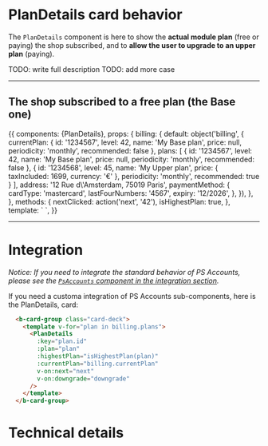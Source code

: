 

<Meta title="Sub-Components|Card/PlanDetails" component={PlanDetails} decorators={[withKnobs]} />

# PlanDetails card behavior

The `PlanDetails` component is here to show the **actual module plan** (free or paying) the shop subscribed,
and to **allow the user to upgrade to an upper plan** (paying).

TODO: write full description
TODO: add more case


---
## The shop subscribed to a free plan (the Base one)

<Story name='Upgrade Free plan to Next plan' height='120px'>
  {{
    components: {PlanDetails},
    props: {
      billing: {
        default: object('billing', {
          currentPlan: {
            id: '1234567',
            level: 42,
            name: 'My Base plan',
            price: null,
            periodicity: 'monthly',
            recommended: false
          },
          plans: [
            {
              id: '1234567',
              level: 42,
              name: 'My Base plan',
              price: null,
              periodicity: 'monthly',
              recommended: false
            },
            {
              id: '1234568',
              level: 45,
              name: 'My Upper plan',
              price: { taxIncluded: 1699, currency: '€' },
              periodicity: 'monthly',
              recommended: true
            }
          ],
          address: '12 Rue d\'Amsterdam, 75019 Paris',
          paymentMethod: {
            cardType: 'mastercard',
            lastFourNumbers: '4567',
            expiry: '12/2026',
          },
        }),
      },
    },
    methods: {
      nextClicked: action('next', '42'),
      isHighestPlan: true,
    },
    template: `
      <b-card-group class="card-deck">
        <template v-for="plan in billing.plans">
          <PlanDetails
            :key="plan.id"
            :plan="plan"
            :highestPlan="isHighestPlan(plan)"
            :currentPlan="billing.currentPlan"
            v-on:next="next"
            v-on:downgrade="downgrade"
          />
        </template>
      </b-card-group>
    `,
  }}
</Story>


---
# Integration

_Notice: If you need to integrate the standard behavior of PS Accounts, please see the
[`PsAccounts` component in the integration section](?path=/docs/integration-psaccounts-panel--connected)._

If you need a customa integration of PS Accounts sub-components, here is the PlanDetails, card:

```html
  <b-card-group class="card-deck">
    <template v-for="plan in billing.plans">
      <PlanDetails
        :key="plan.id"
        :plan="plan"
        :highestPlan="isHighestPlan(plan)"
        :currentPlan="billing.currentPlan"
        v-on:next="next"
        v-on:downgrade="downgrade"
      />
    </template>
  </b-card-group>
```

# Technical details

<Description of={PlanDetails} />
<Props of={PlanDetails} />

